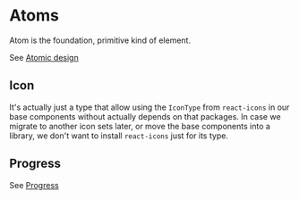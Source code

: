 # Atoms

Atom is the foundation, primitive kind of element.

See [Atomic design](https://atomicdesign.bradfrost.com/chapter-2/#atoms)

## Icon

It's actually just a type that allow using the `IconType` from `react-icons` in
our base components without actually depends on that packages. In case we
migrate to another icon sets later, or move the base components into a library,
we don't want to install `react-icons` just for its type.

## Progress

See [Progress](./Progress/Progress.mdx)
